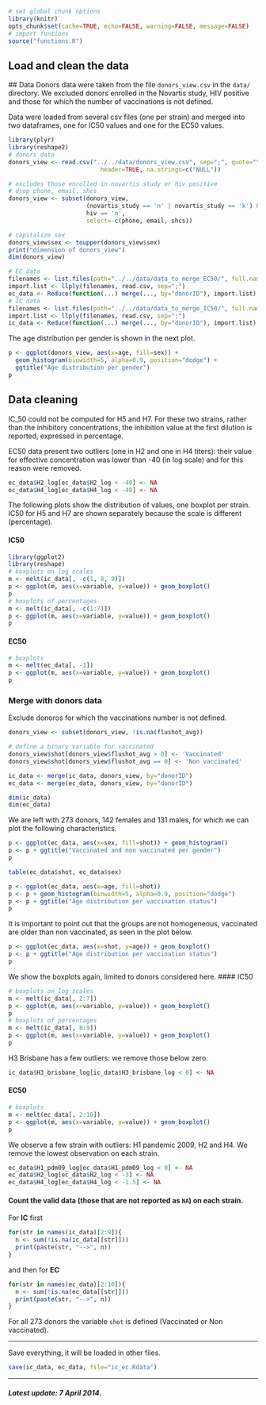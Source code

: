 ```r
# set global chunk options
library(knitr)
opts_chunk$set(cache=TRUE, echo=FALSE, warning=FALSE, message=FALSE)
# import funtions
source("functions.R")
```

Load and clean the data
-----------------------

<a id="data"></a>
## Data
Donors data were taken from the file `donors_view.csv` in the `data/` directory.
We excluded donors enrolled in the Novartis study, HIV positive and those for
which the number of vaccinations is not defined.

Data were loaded from several csv files (one per strain) and merged into two
dataframes, one for IC50 values and one for the EC50 values.

```r
library(plyr)
library(reshape2)
# donors data
donors_view <- read.csv("../../data/donors_view.csv", sep=";", quote="\"",
                          header=TRUE, na.strings=c("NULL"))

# excludes those enrolled in novartis study or hiv positive
# drop phone, email, shcs
donors_view <- subset(donors_view,
                      (novartis_study == 'n' | novartis_study == 'k') &
                      hiv == 'n',
                      select=-c(phone, email, shcs))

# capitalize sex
donors_view$sex <- toupper(donors_view$sex)
print("dimension of donors_view")
dim(donors_view)

# EC data
filenames <- list.files(path="../../data/data_to_merge_EC50/", full.names=TRUE)
import.list <- llply(filenames, read.csv, sep=";")
ec_data <- Reduce(function(...) merge(..., by="donorID"), import.list)
# IC data
filenames <- list.files(path="../../data/data_to_merge_IC50/", full.names=TRUE)
import.list <- llply(filenames, read.csv, sep=";")
ic_data <- Reduce(function(...) merge(..., by="donorID"), import.list)
```

The age distribution per gender is shown in the next plot.

```r
p <- ggplot(donors_view, aes(x=age, fill=sex)) +
  geom_histogram(binwidth=5, alpha=0.9, position="dodge") +
  ggtitle("Age distribution per gender")
p
```

## Data cleaning
IC_50 could not be computed for H5 and H7. For these two strains, rather than
the inhibitory concentrations, the inhibition value at the first dilution is
reported, expressed in percentage.

EC50 data present two outliers (one in H2 and one in H4 titers): their value
for effective concentration was lower than -40 (in log scale) and for this
reason were removed.
```r
ec_data$H2_log[ec_data$H2_log < -40] <- NA
ec_data$H4_log[ec_data$H4_log < -40] <- NA
```

The following plots show the distribution of values, one boxplot per strain.
IC50 for H5 and H7 are shown separately because the scale is different
(percentage).

#### IC50
```r
library(ggplot2)
library(reshape)
# boxplots on log scales
m <- melt(ic_data[, -c(1, 8, 9)])
p <- ggplot(m, aes(x=variable, y=value)) + geom_boxplot()
p
# boxplots of percentages
m <- melt(ic_data[, -c(1:7)])
p <- ggplot(m, aes(x=variable, y=value)) + geom_boxplot()
p
```
#### EC50
```r
# boxplots
m <- melt(ec_data[, -1])
p <- ggplot(m, aes(x=variable, y=value)) + geom_boxplot()
p
```

### Merge with donors data
Exclude donoros for which the vaccinations number is not defined.
```r
donors_view <- subset(donors_view, !is.na(flushot_avg))

# define a binary variable for vaccinated
donors_view$shot[donors_view$flushot_avg > 0] <- 'Vaccinated'
donors_view$shot[donors_view$flushot_avg == 0] <- 'Non vaccinated'

ic_data <- merge(ic_data, donors_view, by="donorID")
ec_data <- merge(ec_data, donors_view, by="donorID")

dim(ic_data)
dim(ec_data)
```
We are left with 273 donors, 142 females and 131 males, for which we can plot
the following characteristics.

```r
p <- ggplot(ec_data, aes(x=sex, fill=shot)) + geom_histogram()
p <- p + ggtitle("Vaccinated and non vaccinated per gender")
p

table(ec_data$shot, ec_data$sex)

p <- ggplot(ec_data, aes(x=age, fill=shot))
p <- p + geom_histogram(binwidth=5, alpha=0.9, position="dodge")
p <- p + ggtitle("Age distribution per vaccination status")
p
```

It is important to point out that the groups are not homogeneous, vaccinated
are older than non vaccinated, as seen in the plot below.

```r
p <- ggplot(ec_data, aes(x=shot, y=age)) + geom_boxplot()
p <- p + ggtitle("Age distribution per vaccination status")
p
```


We show the boxplots again, limited to donors considered here.
#### IC50
```r
# boxplots on log scales
m <- melt(ic_data[, 2:7])
p <- ggplot(m, aes(x=variable, y=value)) + geom_boxplot()
p
# boxplots of percentages
m <- melt(ic_data[, 8:9])
p <- ggplot(m, aes(x=variable, y=value)) + geom_boxplot()
p
```

H3 Brisbane has a few outliers: we remove those below zero.
```r
ic_data$H3_brisbane_log[ic_data$H3_brisbane_log < 0] <- NA
```

#### EC50
```r
# boxplots
m <- melt(ec_data[, 2:10])
p <- ggplot(m, aes(x=variable, y=value)) + geom_boxplot()
p
```

We observe a few strain with outliers: H1 pandemic 2009, H2 and H4. We remove
the lowest observation on each strain.

```r
ec_data$H1_pdm09_log[ec_data$H1_pdm09_log < 0] <- NA
ec_data$H2_log[ec_data$H2_log < -3] <- NA
ec_data$H4_log[ec_data$H4_log < -1.5] <- NA
```


#### Count the valid data (those that are not reported as `NA`) on each strain.
For **IC** first
```r
for(str in names(ic_data)[2:9]){
  n <- sum(!is.na(ic_data[[str]]))
  print(paste(str, "-->", n))
}
```

and then for **EC**
```r
for(str in names(ec_data)[2:10]){
  n <- sum(!is.na(ec_data[[str]]))
  print(paste(str, "-->", n))
}
```
For all 273 donors the variable `shot` is defined (Vaccinated or Non
vaccinated).

----

Save everything, it will be loaded in other files.
```r
save(ic_data, ec_data, file="ic_ec.Rdata")
```
----

#### _Latest update: 7 April 2014_.
